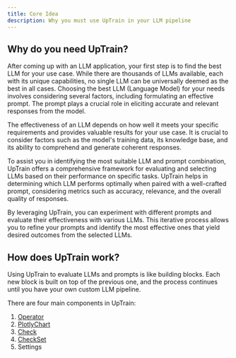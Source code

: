 ```yaml
---
title: Core Idea
description: Why you must use UpTrain in your LLM pipeline
---
```


## Why do you need UpTrain?

After coming up with an LLM application, your first step is to find the best LLM for your use case. While there are thousands of LLMs available, each with its unique capabilities, no single LLM can be universally deemed as the best in all cases. Choosing the best LLM (Language Model) for your needs involves considering several factors, including formulating an effective prompt. The prompt plays a crucial role in eliciting accurate and relevant responses from the model. 

The effectiveness of an LLM depends on how well it meets your specific requirements and provides valuable results for your use case. It is crucial to consider factors such as the model's training data, its knowledge base, and its ability to comprehend and generate coherent responses.

To assist you in identifying the most suitable LLM and prompt combination, UpTrain offers a comprehensive framework for evaluating and selecting LLMs based on their performance on specific tasks. UpTrain helps in determining which LLM performs optimally when paired with a well-crafted prompt, considering metrics such as accuracy, relevance, and the overall quality of responses.

By leveraging UpTrain, you can experiment with different prompts and evaluate their effectiveness with various LLMs. This iterative process allows you to refine your prompts and identify the most effective ones that yield desired outcomes from the selected LLMs.

## How does UpTrain work?

Using UpTrain to evaluate LLMs and prompts is like building blocks. Each new block is built on top of the previous one, and the process continues until you have your own custom LLM pipeline. 

There are four main components in UpTrain:
1. [Operator](/key-concepts/operator)
2. [PlotlyChart](/key-concepts/plotlychart)
3. [Check](/key-concepts/check)
4. [CheckSet](/key-concepts/checkset)
5. Settings
